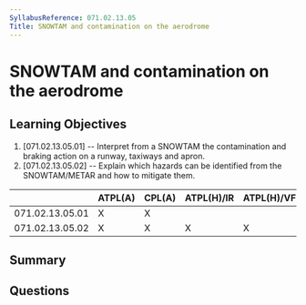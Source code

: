 ```yaml
---
SyllabusReference: 071.02.13.05
Title: SNOWTAM and contamination on the aerodrome
---
```


# SNOWTAM and contamination on the aerodrome

## Learning Objectives

1. [071.02.13.05.01] -- Interpret from a SNOWTAM the contamination and braking
   action on a runway, taxiways and apron.
2. [071.02.13.05.02] -- Explain which hazards can be identified from the
   SNOWTAM/METAR and how to mitigate them.

|                 | ATPL(A) | CPL(A) | ATPL(H)/IR | ATPL(H)/VFR | CPL(H) | IR  | CBIR(A) |
| --------------- | ------- | ------ | ---------- | ----------- | ------ | --- | ------- |
| 071.02.13.05.01 | X       | X      |            |             |        |     |         |
| 071.02.13.05.02 | X       | X      | X          | X           | X      |     |         |

## Summary

## Questions
